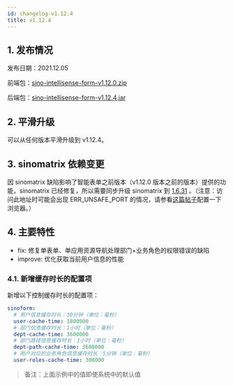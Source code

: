 ```yaml
---
id: changelog-v1.12.4
title: v1.12.4
---
```



## 1. 发布情况

发布日期：2021.12.05

前端包：[sino-intellisense-form-v1.12.0.zip](http://sino-intellisense-form.oss-cn-beijing.aliyuncs.com/v1.12.0/sino-intellisense-form-v1.12.0.zip)

后端包：[sino-intellisense-form-v1.12.4.jar](http://sino-intellisense-form.oss-cn-beijing.aliyuncs.com/v1.12.4/sino-intellisense-form-v1.12.4.jar)

## 2. 平滑升级

可以从任何版本平滑升级到 v1.12.4。

## 3. sinomatrix 依赖变更

因 sinomatrix 缺陷影响了智能表单之前版本（v1.12.0 版本之前的版本）提供的功能，sinomatrix 已经修复，所以需要同步升级 sinomatrix 到 [1.6.31](http://47.93.34.153:10080/sino-matrix/sino-matrix/blob/master/CHANGELOG.md) 。（注意：访问此地址时可能会出现 ERR_UNSAFE_PORT 的情况，请参看[这篇帖子](https://blog.csdn.net/kjcxmx/article/details/118122483)配置一下浏览器。）

## 4. 主要特性

- fix: 修复单表单、单应用资源导航处理部门+业务角色的权限错误的缺陷
- improve: 优化获取当前用户信息的性能

### 4.1. 新增缓存时长的配置项

新增以下控制缓存时长的配置项：

```yaml
sinoform:
  # 用户信息缓存时长：30分钟（单位：毫秒）
  user-cache-time: 1800000
  # 部门信息缓存时长：1小时（单位：毫秒）
  dept-cache-time: 3600000
  # 部门路径信息缓存时长：1小时（单位：毫秒）
  dept-path-cache-time: 3600000
  # 用户对应的业务角色信息缓存时长：5分钟（单位：毫秒）
  user-roles-cache-time: 300000
```

> 备注：上面示例中的值即使系统中的默认值
